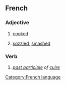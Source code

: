 ==French==
===Adjective===
# [[cooked]]
# {{frslang}} [[sozzled]], [[smashed]]

===Verb===
# ''[[past participle]] of [[cuire]]''
[[Category:French language]]